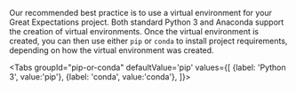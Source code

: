 
Our recommended best practice is to use a virtual environment for your Great Expectations project.  Both standard Python 3 and Anaconda support the creation of virtual environments.  Once the virtual environment is created, you can then use either `pip` or `conda` to install project requirements, depending on how the virtual environment was created.

<Tabs
  groupId="pip-or-conda"
  defaultValue='pip'
  values={[
  {label: 'Python 3', value:'pip'},
  {label: 'conda', value:'conda'},
  ]}>
<TabItem value="pip">

<CreateVenvPip />

</TabItem>
<TabItem value="conda">

<CreateVenvConda />

</TabItem>
</Tabs>
